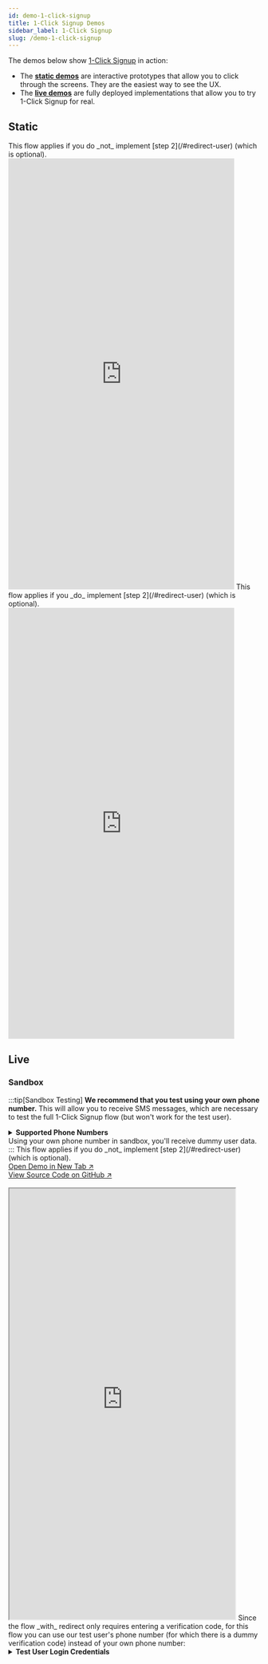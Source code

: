 ```yaml
---
id: demo-1-click-signup
title: 1-Click Signup Demos
sidebar_label: 1-Click Signup
slug: /demo-1-click-signup
---
```



The demos below show [1-Click Signup](/) in action:
- The [**static demos**](#static) are interactive prototypes that allow you to click through the screens. They are the easiest way to see the UX.
- The [**live demos**](#live) are fully deployed implementations that allow you to try 1-Click Signup for real.


## Static

<Tabs>
    <TabItem value="without-redirect" label="Without Redirect" default>
        This flow applies if you do _not_ implement [step 2](/#redirect-user) (which is optional).
        <iframe
            src='https://marvelapp.com/prototype/10711a01?emb=1&iosapp=false&frameless=false'
            width='453'
            height='864'
            allowTransparency='true'
            frameborder='0'
        ></iframe>
    </TabItem>
    <TabItem value="with-redirect" label="With Redirect">
        This flow applies if you _do_ implement [step 2](/#redirect-user) (which is optional).
        <iframe
            src='https://marvelapp.com/prototype/7cci0hj?emb=1&iosapp=false&frameless=false'
            width='453'
            height='864'
            allowTransparency='true'
            frameborder='0'
        ></iframe>
    </TabItem>
</Tabs>


## Live


### Sandbox

:::tip[Sandbox Testing]
**We recommend that you test using your own phone number.** This will allow you to receive SMS messages, which are necessary to test the full 1-Click Signup flow (but won't work for the test user).
<details>
    <summary><b>Supported Phone Numbers</b></summary>

    Currently, only US phone numbers work with 1-Click Signup (and we're able to source verified data for 95% of these numbers).
</details>
Using your own phone number in sandbox, you'll receive dummy user data.
:::

<Tabs>
    <TabItem value="without-redirect" label="Without Redirect" default>
        This flow applies if you do _not_ implement [step 2](/#redirect-user) (which is optional).
        <div>
            <a href='https://kredita-1click-web.demo.sandbox-verifiedinc.com' target='_blank'>Open Demo in New Tab ↗</a>
        </div>
        <div>
            <a href='https://github.com/VerifiedInc/Kredita-Demo-Web' target='_blank'>View Source Code on GitHub ↗</a>
        </div>
        <br/>
        <iframe
            src='https://kredita-1click-web.demo.sandbox-verifiedinc.com'
            width='453'
            height='864'
            style={{border:1+'px solid'}} 
        ></iframe>
    </TabItem>
    <TabItem value="with-redirect" label="With Redirect">
        <Admonition type="note" title="Sandbox Testing">
            Since the flow _with_ redirect only requires entering a verification code, for this flow you can use our test user's phone number (for which there is a dummy verification code) instead of your own phone number:
            <details>
                <summary><b>Test User Login Credentials</b></summary>

                ```text title="Phone"
                +10123456789
                ```
                ```text title="Email"
                richard@piedpiper.net
                ```
                ```text title="Verification Code"
                111111
                ```
            </details>
        </Admonition>
        This flow applies if you _do_ implement [step 2](/#redirect-user) (which is optional).
        <div>
            <a href='https://kredita-1click-web.demo.sandbox-verifiedinc.com?redirect=true' target='_blank'>Open Demo in New Tab ↗</a>
        </div>
        <div>
            <a href='https://github.com/VerifiedInc/Kredita-Demo-Web' target='_blank'>View Source Code on GitHub ↗</a>
        </div>
        <br/>
        <iframe
            src='https://kredita-1click-web.demo.sandbox-verifiedinc.com?redirect=true'
            width='453'
            height='864'
            style={{border:1+'px solid'}} 
        ></iframe>
    </TabItem>
</Tabs>


### Production

:::tip[Production Usage]
**In production, you need to use own phone number.** The verified data we return will be your data!
<details>
    <summary><b>Supported Phone Numbers</b></summary>

    Currently, only US phone numbers work with 1-Click Signup (and we're able to source verified data for 95% of these numbers).
</details>
If your phone number doesn't work with 1-Click Signup in production (and your phone number is a US number), that means it's in the 5% of US numbers we can't source verified data for. However, you can still manually input data to complete the flow.
:::

<Tabs>
    <TabItem value="without-redirect" label="Without Redirect" default>
        This flow applies if you do _not_ implement [step 2](/#redirect-user) (which is optional).
        <div>
            <a href='https://kredita-1click-web.demo.verified.inc' target='_blank'>Open Demo in New Tab ↗</a>
        </div>
        <div>
            <a href='https://github.com/VerifiedInc/Kredita-Demo-Web' target='_blank'>View Source Code on GitHub ↗</a>
        </div>
        <br/>
        <iframe
            src='https://kredita-1click-web.demo.verified.inc'
            width='453'
            height='864'
            style={{border:1+'px solid'}} 
        ></iframe>
    </TabItem>
    <TabItem value="with-redirect" label="With Redirect">
        This flow applies if you _do_ implement [step 2](/#redirect-user) (which is optional).
        <div>
            <a href='https://kredita-1click-web.demo.verified.inc?redirect=true' target='_blank'>Open Demo in New Tab ↗</a>
        </div>
        <div>
            <a href='https://github.com/VerifiedInc/Kredita-Demo-Web' target='_blank'>View Source Code on GitHub ↗</a>
        </div>
        <br/>
        <iframe
            src='https://kredita-1click-web.demo.verified.inc?redirect=true'
            width='453'
            height='864'
            style={{border:1+'px solid'}} 
        ></iframe>
    </TabItem>
</Tabs>